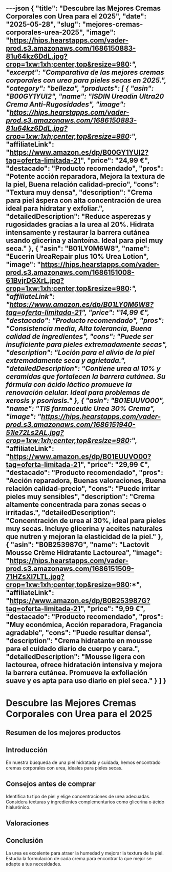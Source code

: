 ---json
{
  "title": "Descubre las Mejores Cremas Corporales con Urea para el 2025",
  "date": "2025-05-28",
  "slug": "mejores-cremas-corporales-urea-2025",
  "image": "https://hips.hearstapps.com/vader-prod.s3.amazonaws.com/1686150883-81u64kz6DdL.jpg?crop=1xw:1xh;center,top&resize=980:*",
  "excerpt": "Comparativa de las mejores cremas corporales con urea para pieles secas en 2025.",
  "category": "belleza",
  "products": [
    {
      "asin": "B00GY1YUI2",
      "name": "ISDIN Ureadin Ultra20 Crema Anti-Rugosidades",
      "image": "https://hips.hearstapps.com/vader-prod.s3.amazonaws.com/1686150883-81u64kz6DdL.jpg?crop=1xw:1xh;center,top&resize=980:*",
      "affiliateLink": "https://www.amazon.es/dp/B00GY1YUI2?tag=oferta-limitada-21",
      "price": "24,99 €",
      "destacado": "Producto recomendado",
      "pros": "Potente acción reparadora, Mejora la textura de la piel, Buena relación calidad-precio",
      "cons": "Textura muy densa",
      "description": "Crema para piel áspera con alta concentración de urea ideal para hidratar y exfoliar.",
      "detailedDescription": "Reduce asperezas y rugosidades gracias a la urea al 20%. Hidrata intensamente y restaurar la barrera cutánea usando glicerina y alantoína. Ideal para piel muy seca."
    },
    {
      "asin": "B01LY0M6W8",
      "name": "Eucerin UreaRepair plus 10% Urea Lotion",
      "image": "https://hips.hearstapps.com/vader-prod.s3.amazonaws.com/1686151008-61BvjrDGXrL.jpg?crop=1xw:1xh;center,top&resize=980:*",
      "affiliateLink": "https://www.amazon.es/dp/B01LY0M6W8?tag=oferta-limitada-21",
      "price": "14,99 €",
      "destacado": "Producto recomendado",
      "pros": "Consistencia media, Alta tolerancia, Buena calidad de ingredientes",
      "cons": "Puede ser insuficiente para pieles extremadamente secas",
      "description": "Loción para el alivio de la piel extremadamente seca y agrietada.",
      "detailedDescription": "Contiene urea al 10% y ceramidas que fortalecen la barrera cutánea. Su fórmula con ácido láctico promueve la renovación celular. Ideal para problemas de xerosis y psoriasis."
    },
    {
      "asin": "B01EUUVO00",
      "name": "TIS farmaceutic Urea 30% Crema",
      "image": "https://hips.hearstapps.com/vader-prod.s3.amazonaws.com/1686151940-51le72Ls2AL.jpg?crop=1xw:1xh;center,top&resize=980:*",
      "affiliateLink": "https://www.amazon.es/dp/B01EUUVO00?tag=oferta-limitada-21",
      "price": "29,99 €",
      "destacado": "Producto recomendado",
      "pros": "Acción reparadora, Buenas valoraciones, Buena relación calidad-precio",
      "cons": "Puede irritar pieles muy sensibles",
      "description": "Crema altamente concentrada para zonas secas o irritadas.",
      "detailedDescription": "Concentración de urea al 30%, ideal para pieles muy secas. Incluye glicerina y aceites naturales que nutren y mejoran la elasticidad de la piel."
    },
    {
      "asin": "B0B253987G",
      "name": "Lactovit Mousse Crème Hidratante Lactourea",
      "image": "https://hips.hearstapps.com/vader-prod.s3.amazonaws.com/1686151509-71HZsXI7LTL.jpg?crop=1xw:1xh;center,top&resize=980:*",
      "affiliateLink": "https://www.amazon.es/dp/B0B253987G?tag=oferta-limitada-21",
      "price": "9,99 €",
      "destacado": "Producto recomendado",
      "pros": "Muy económica, Acción reparadora, Fragancia agradable",
      "cons": "Puede resultar densa",
      "description": "Crema hidratante en mousse para el cuidado diario de cuerpo y cara.",
      "detailedDescription": "Mousse ligera con lactourea, ofrece hidratación intensiva y mejora la barrera cutánea. Promueve la exfoliación suave y es apta para uso diario en piel seca."
    }
  ]
}
---


# Descubre las Mejores Cremas Corporales con Urea para el 2025

## Resumen de los mejores productos

<ProductRankingTable products={products} />

## Introducción

En nuestra búsqueda de una piel hidratada y cuidada, hemos encontrado cremas corporales con urea, ideales para pieles secas.

## Consejos antes de comprar

Identifica tu tipo de piel y elige concentraciones de urea adecuadas. Considera texturas y ingredientes complementarios como glicerina o ácido hialurónico.

## Valoraciones

<ProductDetailCard product={products[0]} />

<ProductDetailCard product={products[1]} />

<ProductDetailCard product={products[2]} />

<ProductDetailCard product={products[3]} />

## Conclusión

La urea es excelente para atraer la humedad y mejorar la textura de la piel. Estudia la formulación de cada crema para encontrar la que mejor se adapte a tus necesidades.
